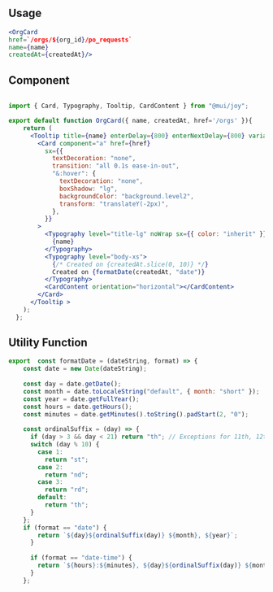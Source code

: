 


<Meta of={OrgCardStories} />

## Usage

```jsx
<OrgCard 
href=`/orgs/${org_id}/po_requests`
name={name}
createdAt={createdAt}/>
```

## Component
```jsx

import { Card, Typography, Tooltip, CardContent } from "@mui/joy";

export default function OrgCard({ name, createdAt, href='/orgs' }){
    return (
      <Tooltip title={name} enterDelay={800} enterNextDelay={800} variant="outlined">
        <Card component="a" href={href}
          sx={{
            textDecoration: "none",
            transition: "all 0.1s ease-in-out",
            "&:hover": {
              textDecoration: "none",
              boxShadow: "lg",
              backgroundColor: "background.level2",
              transform: "translateY(-2px)",
            },
          }}
        >
          <Typography level="title-lg" noWrap sx={{ color: "inherit" }}>
            {name}
          </Typography>
          <Typography level="body-xs">
            {/* Created on {createdAt.slice(0, 10)} */}
            Created on {formatDate(createdAt, "date")}
          </Typography>
          <CardContent orientation="horizontal"></CardContent>
        </Card>
      </Tooltip >
    );
  };
```

## Utility Function
```js
export  const formatDate = (dateString, format) => {
    const date = new Date(dateString);
  
    const day = date.getDate();
    const month = date.toLocaleString("default", { month: "short" });
    const year = date.getFullYear();
    const hours = date.getHours();
    const minutes = date.getMinutes().toString().padStart(2, "0");
  
    const ordinalSuffix = (day) => {
      if (day > 3 && day < 21) return "th"; // Exceptions for 11th, 12th, 13th
      switch (day % 10) {
        case 1:
          return "st";
        case 2:
          return "nd";
        case 3:
          return "rd";
        default:
          return "th";
      }
    };
    if (format == "date") {
        return `${day}${ordinalSuffix(day)} ${month}, ${year}`;
      }
    
      if (format == "date-time") {
        return `${hours}:${minutes}, ${day}${ordinalSuffix(day)} ${month}`;
      }
    };
```
